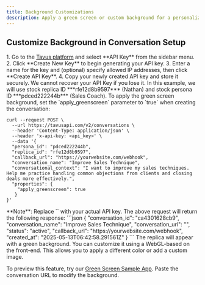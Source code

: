 ```yaml
---
title: Background Customizations
description: Apply a green screen or custom background for a personalized visual experience.
---
```


## Customize Background in Conversation Setup
<Steps>
<Step title="Step 1: Get an API Key" titleSize="h3">
1. Go to the <a href="https://platform.tavus.io/" target="_blank">Tavus platform</a> and select **API Key** from the sidebar menu.
2. Click **Create New Key** to begin generating your API key.
3. Enter a name for the key and (optional) specify allowed IP addresses, then click **Create API Key**.
4. Copy your newly created API key and store it securely.
<Warning>
We cannot recover your API Key if you lose it.
</Warning>
</Step>
<Step title="Step 2: Make your First Conversation" titleSize="h3">
<Note>
In this example, we will use stock replica ID ***rfe12d8b9597*** (Nathan) and stock persona ID ***pdced222244b*** (Sales Coach).
</Note>
To apply the green screen background, set the `apply_greenscreen` parameter to `true` when creating the conversation:

```shell cURL
curl --request POST \
  --url https://tavusapi.com/v2/conversations \
  --header 'Content-Type: application/json' \
  --header 'x-api-key: <api_key>' \
  --data '{
  "persona_id": "pdced222244b",
  "replica_id": "rfe12d8b9597",
  "callback_url": "https://yourwebsite.com/webhook",
  "conversation_name": "Improve Sales Technique",
  "conversational_context": "I want to improve my sales techniques. Help me practice handling common objections from clients and closing deals more effectively.",
  "properties": {
    "apply_greenscreen": true
   }
}'

```
<Note>
**Note**: Replace `<api_key>` with your actual API key. 
</Note>
</Step>
<Step title="Step 3: Customize the Background" titleSize="h3">
The above request will return the following response:
```json
{
  "conversation_id": "ca4301628cb9",
  "conversation_name": "Improve Sales Technique",
  "conversation_url": "<conversation_link>",
  "status": "active",
  "callback_url": "https://yourwebsite.com/webhook",
  "created_at": "2025-05-13T06:42:58.291561Z"
}
```
The replica will appear with a green background. You can customize it using a WebGL-based on the front-end. This allows you to apply a different color or add a custom image.

To preview this feature, try our <a href="https://andy-tavus.github.io/CVI-greenscreen-webGL/" target="_blank">Green Screen Sample App</a>. Paste the conversation URL to modify the background.

</Step>
</Steps>